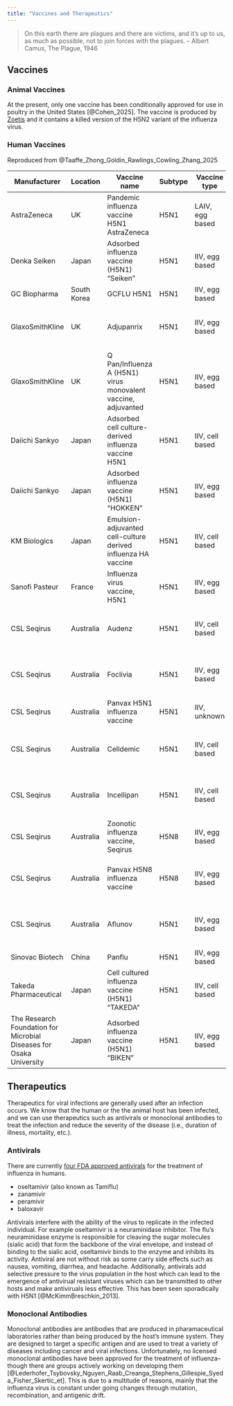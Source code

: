 ```yaml
---
title: "Vaccines and Therapeutics"
---
```


>On this earth there are plagues and there are victims, and it's up to us, as much as possible, not to join forces with the plagues.
> -- Albert Camus, The Plague, 1946

## Vaccines

### Animal Vaccines

At the present, only one vaccine has been conditionally approved for use in poultry in the United States [@Cohen_2025].
The vaccine is produced by [Zoetis](https://news.zoetis.com/press-releases/press-release-details/2025/Zoetis-Receives-Conditional-License-from-USDA-for-Avian-Influenza-Vaccine-H5N2-Subtype-Killed-Virus/default.aspx) and it contains a killed version of the H5N2 variant of the influenza virus.


### Human Vaccines

Reproduced from @Taaffe_Zhong_Goldin_Rawlings_Cowling_Zhang_2025

| Manufacturer | Location | Vaccine name | Subtype | Vaccine type | Adjuvant | Age group indication | Licensing authority |
|-------------|----------|--------------|---------|--------------|----------|---------------------|---------------------|
| AstraZeneca | UK | Pandemic influenza vaccine H5N1 AstraZeneca | H5N1 | LAIV, egg based | None | Children† | EMA |
| Denka Seiken | Japan | Adsorbed influenza vaccine (H5N1) "Seiken" | H5N1 | IIV, egg based | Aluminium-based | Information unavailable | PMDA |
| GC Biopharma | South Korea | GCFLU H5N1 | H5N1 | IIV, egg based | Aluminium-based | Healthy adults | MFDS |
| GlaxoSmithKline | UK | Adjupanrix | H5N1 | IIV, egg based | AS03 | Healthy adults, children, older adults | EMA |
| GlaxoSmithKline | UK | Q Pan/Influenza A (H5N1) virus monovalent vaccine, adjuvanted | H5N1 | IIV, egg based | AS03 | Healthy adults, children, older adults | FDA |
| Daiichi Sankyo | Japan | Adsorbed cell culture-derived influenza vaccine H5N1 | H5N1 | IIV, cell based | Aluminium-based | Healthy adults, children, older adults | PMDA |
| Daiichi Sankyo | Japan | Adsorbed influenza vaccine (H5N1) "HOKKEN" | H5N1 | IIV, egg based | Aluminium-based | Healthy adults | PMDA |
| KM Biologics | Japan | Emulsion-adjuvanted cell-culture derived influenza HA vaccine | H5N1 | IIV, cell based | AS03 | Healthy adults | PMDA |
| Sanofi Pasteur | France | Influenza virus vaccine, H5N1 | H5N1 | IIV, egg based | None | Healthy adults | FDA |
| CSL Seqirus | Australia | Audenz | H5N1 | IIV, cell based | MF59 | Healthy adults, children, older adults | FDA |
| CSL Seqirus | Australia | Foclivia | H5N1 | IIV, egg based | MF59 | Healthy adults, children, older adults | EMA |
| CSL Seqirus | Australia | Panvax H5N1 influenza vaccine | H5N1 | IIV, unknown | Information unavailable | Information unavailable | TGA |
| CSL Seqirus | Australia | Celldemic | H5N1 | IIV, cell based | MF59 | Healthy adults, children, older adults | TGA/EMA |
| CSL Seqirus | Australia | Incellipan | H5N1 | IIV, cell based | MF59 | Healthy adults, children, older adults | EMA |
| CSL Seqirus | Australia | Zoonotic influenza vaccine, Seqirus | H5N8 | IIV, egg based | MF59 | Healthy adults, older adults | EMA |
| CSL Seqirus | Australia | Panvax H5N8 influenza vaccine | H5N8 | IIV, egg based | Aluminium-based | Healthy adults, children, older adults | TGA |
| CSL Seqirus | Australia | Aflunov | H5N1 | IIV, egg based | MF59 | Healthy adults, children, older adults | TGA/EMA |
| Sinovac Biotech | China | Panflu | H5N1 | IIV, egg based | Aluminium-based | Healthy adults | SFDA |
| Takeda Pharmaceutical | Japan | Cell cultured influenza vaccine (H5N1) "TAKEDA" | H5N1 | IIV, cell based | None | Information unavailable | PMDA |
| The Research Foundation for Microbial Diseases for Osaka University | Japan | Adsorbed influenza vaccine (H5N1) "BIKEN" | H5N1 | IIV, egg based | Aluminium-based | Healthy adults | PMDA |

## Therapeutics

Therapeutics for viral infections are generally used after an infection occurs.
We know that the human or the the animal host has been infected, and we can use therapeutics such as antivirals or monoclonal antibodies to treat the infection and reduce the severity of the disease (i.e., duration of illness, mortality, etc.).

### Antivirals

There are currently [four FDA approved antivirals](https://www.cdc.gov/flu/treatment/antiviral-drugs.html) for the treatment of influenza in humans.

- oseltamivir (also known as Tamiflu)
- zanamivir
- peramivir
- baloxavir

Antivirals interfere with the ability of the virus to replicate in the infected individual.
For example oseltamivir is a neuraminidase inhibitor. The flu's neuraminidase enzyme is responsible for cleaving the sugar molecules (sialic acid) that form the backbone of the viral envelope, and instead of binding to the sialic acid, oseltamivir binds to the enzyme and inhibits its activity.
Antiviral are not without risk as some carry side effects such as nausea, vomiting, diarrhea, and headache.
Additionally, antivirals add selective pressure to the virus population in the host which can lead to the emergence of antivirual resistant viruses which can be transmitted to other hosts and make antiviruals less effective.
This has been seen sporadically with H5N1 [@McKimmBreschkin_2013].

### Monoclonal Antibodies

Monoclonal antibodies are antibodies that are produced in pharamaceutical laboratories rather than being produced by the host's immune system.
They are designed to target a specific antigen and are used to treat a variety of diseases including cancer and viral infections.
Unfortunately, no licensed monoclonal antibodies have been approved for the treatment of influenza--though there are groups actively working on developing them [@Lederhofer_Tsybovsky_Nguyen_Raab_Creanga_Stephens_Gillespie_Syeda_Fisher_Skertic_et].
This is due to a multitude of reasons, mainly that the influenza virus is constant under going changes through mutation, recombination, and antigenic drift.